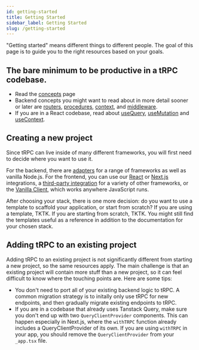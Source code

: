 ```yaml
---
id: getting-started
title: Getting Started
sidebar_label: Getting Started
slug: /getting-started
---
```


"Getting started" means different things to different people. The goal of this page is to guide you to the right resources based on your goals.

## The bare minimum to be productive in a tRPC codebase.

- Read the [concepts](./concepts.mdx) page
- Backend concepts you might want to read about in more detail sooner or later are [routers](../server/routers.md), [procedures](../server/procedures.md), [context](../server/context.md), and [middleware](../server/middlewares.md).
- If you are in a React codebase, read about [useQuery](../reactjs/useQuery.md), [useMutation](../reactjs/useMutation.md) and [useContext](../reactjs/useContext.mdx).

## Creating a new project

Since tRPC can live inside of many different frameworks, you will first need to decide where you want to use it.

For the backend, there are [adapters](../server/adapters-intro.md) for a range of frameworks as well as vanilla Node.js. For the frontend, you can use our [React](../reactjs/introduction.mdx) or [Next.js](../nextjs/introduction.mdx) integrations, a [third-party integration](../community/awesome-trpc.mdx#frontend-frameworks) for a variety of other frameworks, or the [Vanilla Client](../client/setup.mdx), which works anywhere JavaScript runs.

After choosing your stack, there is one more decision: do you want to use a template to scaffold your application, or start from scratch? If you are using a template, TKTK. If you are starting from scratch, TKTK. You might still find the templates useful as a reference in addition to the documentation for your chosen stack.

## Adding tRPC to an existing project

Adding tRPC to an existing project is not significantly different from starting a new project, so the same resources apply. The main challenge is that an existing project will contain more stuff than a new project, so it can feel difficult to know where the touching points are. Here are some tips:

- You don't need to port all of your existing backend logic to tRPC. A common migration strategy is to initally only use tRPC for new endpoints, and then gradually migrate existing endpoints to tRPC.
- If you are in a codebase that already uses Tanstack Query, make sure you don't end up with two `QueryClientProvider` components. This can happen especially in Next.js, where the `withTRPC` function already includes a QueryClientProvider of its own. If you are using `withTRPC` in your app, you should remove the `QueryClientProvider` from your `_app.tsx` file.
